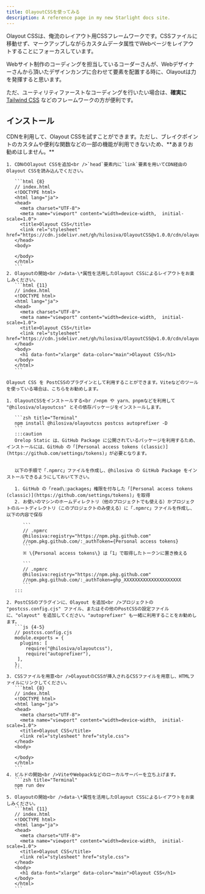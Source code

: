 ```yaml
---
title: OlayoutCSSを使ってみる
description: A reference page in my new Starlight docs site.
---
```



Olayout CSSは、俺流のレイアウト用CSSフレームワークです。CSSファイルに移動せず、マークアップしながらカスタムデータ属性でWebページをレイアウトすることにフォーカスしています。

Webサイト制作のコーディングを担当しているコーダーさんが、Webデザイナーさんから頂いたデザインカンプに合わせて要素を配置する時に、Olayoutは力を発揮すると思います。

ただ、ユーティリティファーストなコーディングを行いたい場合は、**確実に** [Tailwind CSS](https://tailwindcss.com/) などのフレームワークの方が便利です。



## インストール

<Tabs>
  <TabItem label="CDN">
    CDNを利用して、Olayout CSSを試すことができます。ただし、ブレイクポイントのカスタムや便利な関数などの一部の機能が利用できないため、**あまりお勧めはしません。**

    1. CDNのOlayout CSSを追加<br />`head`要素内に`link`要素を用いてCDN経由のOlayout CSSを読み込んでください。

       ```html {8}
       // index.html
       <!DOCTYPE html>
       <html lang="ja">
       <head>
         <meta charset="UTF-8">
         <meta name="viewport" content="width=device-width,  initial-scale=1.0">
         <title>Olayout CSS</title>
         <link rel="stylesheet" href="https://cdn.jsdelivr.net/gh/hilosiva/OlayoutCSS@v1.0.0/cdn/olayout.min.css">
       </head>
       <body>

       </body>
       </html>
       ```
    2. Olayoutの開始<br />data-\*属性を活用したOlayout CSSによるレイアウトをお楽しみください。
       ```html {11}
       // index.html
       <!DOCTYPE html>
       <html lang="ja">
       <head>
         <meta charset="UTF-8">
         <meta name="viewport" content="width=device-width,  initial-scale=1.0">
         <title>Olayout CSS</title>
         <link rel="stylesheet" href="https://cdn.jsdelivr.net/gh/hilosiva/OlayoutCSS@v1.0.0/cdn/olayout.min.css">
       </head>
       <body>
         <h1 data-font="xlarge" data-color="main">Olayout CSS</h1>
       </body>
       </html>
       ```
  </TabItem>
  <TabItem label="PostCSS">

    Olayout CSS を PostCSSのプラグインとして利用することができます。Viteなどのツールを使っている場合は、こちらをお勧めします。

    1. OlayoutCSSをインストールする<br />npm や yarn、pnpmなどを利用して "@hilosiva/olayoutcss" とその依存パッケージをインストールします。

       ```zsh title="Terminal"
       npm install @hilosiva/olayoutcss postcss autoprefixer -D
       ```
       :::caution
       Orelop Static は、GitHub Package に公開されているパッケージを利用するため、インストールには、GitHub の「[Personal access tokens (classic)](https://github.com/settings/tokens)」が必要となります。


       以下の手順で「.npmrc」ファイルを作成し、@hilosiva の GitHub Package をインストールできるようにしておいて下さい。

       1. GitHub の「read\:packages」権限を付与した「[Personal access tokens (classic)](https://github.com/settings/tokens)」を取得
       2. お使いのマシンのホームディレクトリ（他のプロジェクトでも使える）かプロジェクトのルートディレクトリ（このプロジェクトのみ使える）に「.npmrc」ファイルを作成し、以下の内容で保存

          ```
          // .npmrc
          @hilosiva:registry="https://npm.pkg.github.com"
          //npm.pkg.github.com/:_authToken={Personal access tokens}
          ```
          ※ \{Personal access tokens\} は「1」で取得したトークンに置き換える

          ```
          // .npmrc
          @hilosiva:registry="https://npm.pkg.github.com"
          //npm.pkg.github.com/:_authToken=ghp_XXXXXXXXXXXXXXXXXXXXX
          ```
       :::

    2. PostCSSのプラグインに、Olayout を追加<br />プロジェクトの "postcss.config.cjs" ファイル、またはその他のPostCSSの設定ファイルに、"olayout" を追加してください。"autoprefixer" も一緒に利用することをお勧めします。
       ```js {4-5}
       // postcss.config.cjs
       module.exports = {
         plugins: [
           require("@hilosiva/olayoutcss"),
           require("autoprefixer"),
        ],
       };
       ```
    3. CSSファイルを用意<br />OlayoutのCSSが挿入されるCSSファイルを用意し、HTMLファイルにリンクしてください。
       ```html {8}
       // index.html
       <!DOCTYPE html>
       <html lang="ja">
       <head>
         <meta charset="UTF-8">
         <meta name="viewport" content="width=device-width,  initial-scale=1.0">
         <title>Olayout CSS</title>
         <link rel="stylesheet" href="style.css">
       </head>
       <body>

       </body>
       </html>
       ```
    4. ビルドの開始<br />ViteやWebpackなどのローカルサーバーを立ち上げます。
       ```zsh title="Terminal"
       npm run dev
       ```
    5. Olayoutの開始<br />data-\*属性を活用したOlayout CSSによるレイアウトをお楽しみください。
       ```html {11}
       // index.html
       <!DOCTYPE html>
       <html lang="ja">
       <head>
         <meta charset="UTF-8">
         <meta name="viewport" content="width=device-width,  initial-scale=1.0">
         <title>Olayout CSS</title>
         <link rel="stylesheet" href="style.css">
       </head>
       <body>
         <h1 data-font="xlarge" data-color="main">Olayout CSS</h1>
       </body>
       </html>
       ```
  </TabItem>
</Tabs>
